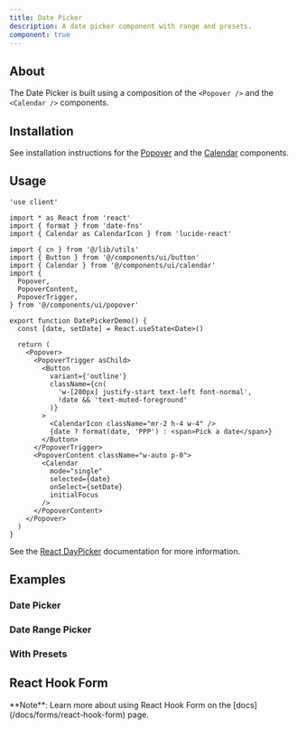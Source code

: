 ```yaml
---
title: Date Picker
description: A date picker component with range and presets.
component: true
---
```


<ComponentExample src="/components/examples/date-picker/demo.tsx">
  <DatePickerDemo />
</ComponentExample>

## About

The Date Picker is built using a composition of the `<Popover />` and the `<Calendar />` components.

## Installation

See installation instructions for the [Popover](/docs/components/popover#installation) and the [Calendar](/docs/components/calendar#installation) components.

## Usage

```tsx
'use client'

import * as React from 'react'
import { format } from 'date-fns'
import { Calendar as CalendarIcon } from 'lucide-react'

import { cn } from '@/lib/utils'
import { Button } from '@/components/ui/button'
import { Calendar } from '@/components/ui/calendar'
import {
  Popover,
  PopoverContent,
  PopoverTrigger,
} from '@/components/ui/popover'

export function DatePickerDemo() {
  const [date, setDate] = React.useState<Date>()

  return (
    <Popover>
      <PopoverTrigger asChild>
        <Button
          variant={'outline'}
          className={cn(
            'w-[280px] justify-start text-left font-normal',
            !date && 'text-muted-foreground'
          )}
        >
          <CalendarIcon className="mr-2 h-4 w-4" />
          {date ? format(date, 'PPP') : <span>Pick a date</span>}
        </Button>
      </PopoverTrigger>
      <PopoverContent className="w-auto p-0">
        <Calendar
          mode="single"
          selected={date}
          onSelect={setDate}
          initialFocus
        />
      </PopoverContent>
    </Popover>
  )
}
```

See the [React DayPicker](https://react-day-picker.js.org) documentation for more information.

## Examples

### Date Picker

<ComponentExample src="/components/examples/date-picker/demo.tsx">
  <DatePickerDemo />
</ComponentExample>

### Date Range Picker

<ComponentExample src="/components/examples/date-picker/with-range.tsx">
  <DatePickerWithRange />
</ComponentExample>

### With Presets

<ComponentExample src="/components/examples/date-picker/with-presets.tsx">
  <DatePickerWithPresets />
</ComponentExample>

## React Hook Form

<Alert className="mt-4">
  <AlertDescription>
    **Note**: Learn more about using React Hook Form on the
    [docs](/docs/forms/react-hook-form) page.
  </AlertDescription>
</Alert>

<ComponentExample src="/components/examples/date-picker/react-hook-form.tsx">
  <DatePickerReactHookForm />
</ComponentExample>
